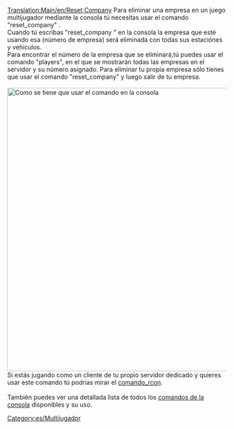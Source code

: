 [[Translation:Main/en/Reset Company]]
Para eliminar una empresa en un juego multijugador mediante la consola tú necesitas usar el comando "reset_company" .<br/>
Cuando tú escribas "reset_company <company-id>" en la consola la empresa que esté usando esa <id>(número de empresa) será eliminada con todas sus estaciónes y vehículos.<br />
Para encontrar el número de la empresa que se eliminará,tú puedes usar el comando "players", en el que se mostrarán todas las empresas en el servidor y su número asignado. Para eliminar tu propia empresa sólo tienes que usar el comando "reset_company" y luego salir de tu empresa.<br /><br />
[[File:en/Comando reset company OpenTTD.png|thumb|right|650px|Como se tiene que usar el comando en la consola]]
Si estás jugando como un cliente de tu propio servidor dedicado y quieres usar este comando tú podrías mirar el [[Main/en/Dedicated server#Controlling the server with rcon|comando_rcon]].<br /><br />
También puedes ver una detallada lista de todos los [[Main/en/Console Commands|comandos de la consola]] disponibles y su uso.

[[Category:es/Multijugador]]